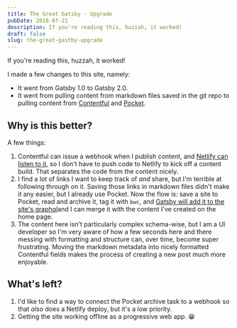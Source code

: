 ```yaml
---
title: The Great Gatsby - Upgrade
pubDate: 2018-07-21
description: If you're reading this, huzzah, it worked!
draft: false
slug: the-great-gastby-upgrade
---
```


If you're reading this, huzzah, it worked!

I made a few changes to this site, namely:

- It went from Gatsby 1.0 to Gatsby 2.0.
- It went from pulling content from markdown files saved in the git repo to pulling content from [Contentful](https://www.contentful.com/) and [Pocket](https://getpocket.com/a/queue/).

## Why is this better?

A few things:

1. Contentful can issue a webhook when I publish content, and [Netlify can listen to it](https://www.contentful.com/blog/2018/05/09/building-portfolio-website-contentful-nextjs-netlify/), so I don't have to push code to Netlify to kick off a content build. That separates the code from the content nicely.
2. I find a lot of links I want to keep track of _and_ share, but I'm terrible at following through on it. Saving those links in markdown files didn't make it any easier, but I already use Pocket. Now the flow is: save a site to Pocket, read and archive it, tag it with `bwc`, and [Gatsby will add it to the site's graphql](https://github.com/conradj/gatsby-source-pocket)and I can merge it with the content I've created on the home page.
3. The content here isn't particularly complex schema-wise, but I am a UI developer so I'm very aware of how a few seconds here and there messing with formatting and structure can, over time, become super frustrating. Moving the markdown metadata into nicely formatted Contentful fields makes the process of creating a new post much more enjoyable.

## What's left?

1. I'd like to find a way to connect the Pocket archive task to a webhook so that _also_ does a Netlify deploy, but it's a low priority.
2. Getting the site working offline as a progressive web app. 😁
